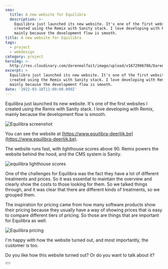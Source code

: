 ```yaml
---
seo:
  title: A new website for Equilibra
  description: >-
    Equilibra just launched its new website. It's one of the first websites I
    created using the Remix with Sanity stack. I love developing with Remix,
    mainly because the development flow is smooth.
title: A new website for Equilibra
tags:
  - project
  - webdesign
category: project
heroImg: >-
  http://res.cloudinary.com/darenmalfait/image/upload/v1672986786/Daren_plastic_massage_table_isometric_3D_render_7458356c-6257-4d6b-9b76-92c44e0ce4c6_xvqejw.png
excerpt: >
  Equilibra just launched its new website. It's one of the first websites I
  created using the Remix with Sanity stack. I love developing with Remix,
  mainly because the development flow is smooth.
date: '2022-03-18T11:00:00.000Z'
---
```


Equilibra just launched its new website. It's one of the first websites I
created using the Remix with Sanity stack. I love developing with Remix, mainly
because the development flow is smooth.

![Equilibra screenshot](https://res.cloudinary.com/darenmalfait/image/upload/v1667634694/equilibra-deerlijk-screenshot_yngeca.png "Equilibra screenshot")

You can see the website at
[https://www.equilibra-deerlijk.be](https://www.equilibra-deerlijk.be).

The website runs fast, with lighthouse scores above 90. Remix powers the website
behind the hood, and the CMS system is Sanity.

![equilibra lighthouse scores](https://res.cloudinary.com/darenmalfait/image/upload/v1667634778/equilibra-lighthouse-scores_wzxatv.png "equilibra lighthouse scores")

One of the challenges for Equilibra was the fact they have a lot of different
treatments and prices. So it was essential to maintain the overview and clearly
show the costs to those looking for them. So we talked things through, and it
was clear that there are different kinds of treatments, so we grouped them.

The inspiration for pricing came from how many software products show their
pricing because they usually have a way of showing prices that is easy to
compare different tiers of pricing. So those are things that are important for
Equilibra as well.&#x20;

![Equilibra pricing](https://res.cloudinary.com/darenmalfait/image/upload/v1667634854/equilibra-pricing-screenshot_blbmrz.png "Equilibra pricing")

I'm happy with how the website turned out, and most importantly, the customer is
too.

Do you like how this website turned out? Or do you want to talk about it?

<Button text="Get in touch" variant="primary" href="contact" />

